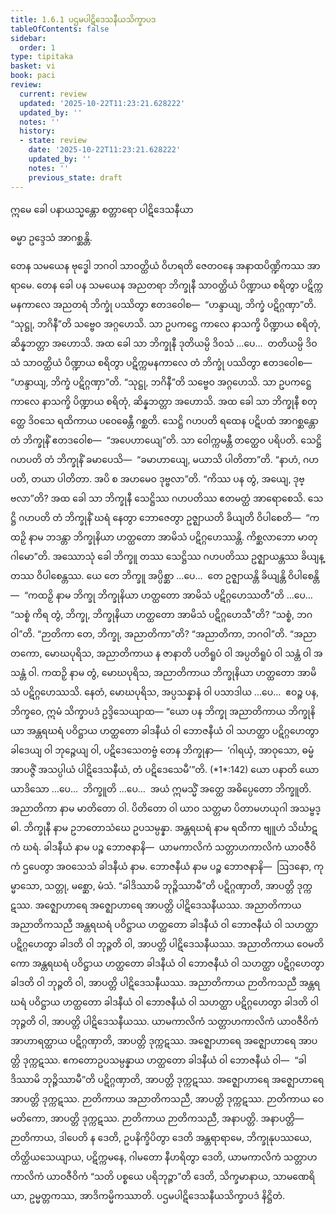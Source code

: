 ```yaml
---
title: 1.6.1 ပဌမပါဋိဒေသနီယသိက္ခာပဒ
tableOfContents: false
sidebar:
  order: 1
type: tipitaka
basket: vi
book: paci
review:
  current: review
  updated: '2025-10-22T11:23:21.628222'
  updated_by: ''
  notes: ''
  history:
  - state: review
    date: '2025-10-22T11:23:21.628222'
    updated_by: ''
    notes: ''
    previous_state: draft
---
```



<ReviewStatus review={frontmatter.review} showDetails={true} />

<HypothesisAnnotation frontmatter={frontmatter} />

<DynamicBreadcrumb />


<Paragraph number="1599" type="center" book="paci">
ဣမေ ခေါ ပနာယသ္မန္တော စတ္တာရော ပါဋိဒေသနီယာ

  
ဓမ္မာ ဥဒ္ဒေသံ အာဂစ္ဆန္တိ.


</Paragraph>

<Division number="552" book="paci" e="ch" v="2" p="227">

<Paragraph number="1600" book="paci">
တေန သမယေန ဗုဒ္ဓေါ ဘဂဝါ သာဝတ္ထိယံ ဝိဟရတိ ဇေတဝနေ အနာထပိဏ္ဍိကဿ အာရာမေ. တေန ခေါ ပန သမယေန အညတရာ ဘိက္ခုနီ သာဝတ္ထိယံ ပိဏ္ဍာယ စရိတွာ ပဋိက္ကမနကာလေ အညတရံ ဘိက္ခုံ ပဿိတွာ ဧတဒဝေါစ—  “ဟန္ဒာယျ, ဘိက္ခံ ပဋိဂ္ဂဏှာ”တိ. “သုဋ္ဌု, ဘဂိနီ”တိ သဗ္ဗေဝ အဂ္ဂဟေသိ. သာ ဥပကဋ္ဌေ ကာလေ နာသက္ခိ ပိဏ္ဍာယ စရိတုံ, ဆိန္နဘတ္တာ အဟောသိ. အထ ခေါ သာ ဘိက္ခုနီ ဒုတိယမ္ပိ ဒိဝသံ …ပေ…  တတိယမ္ပိ ဒိဝသံ သာဝတ္ထိယံ ပိဏ္ဍာယ စရိတွာ ပဋိက္ကမနကာလေ တံ ဘိက္ခုံ ပဿိတွာ ဧတဒဝေါစ—  “ဟန္ဒာယျ, ဘိက္ခံ ပဋိဂ္ဂဏှာ”တိ. “သုဋ္ဌု, ဘဂိနီ”တိ သဗ္ဗေဝ အဂ္ဂဟေသိ. သာ ဥပကဋ္ဌေ ကာလေ နာသက္ခိ ပိဏ္ဍာယ စရိတုံ, ဆိန္နဘတ္တာ အဟောသိ. အထ ခေါ သာ ဘိက္ခုနီ စတုတ္ထေ ဒိဝသေ ရထိကာယ ပဝေဓေန္တီ ဂစ္ဆတိ. သေဋ္ဌိ ဂဟပတိ ရထေန ပဋိပထံ အာဂစ္ဆန္တော တံ ဘိက္ခုနိံ ဧတဒဝေါစ—  “အပေဟာယျေ”တိ. သာ ဝေါက္ကမန္တီ တတ္ထေဝ ပရိပတိ. သေဋ္ဌိ ဂဟပတိ တံ ဘိက္ခုနိံ ခမာပေသိ—  “ခမာဟာယျေ, မယာသိ ပါတိတာ”တိ. “နာဟံ, ဂဟပတိ, တယာ ပါတိတာ. အပိ စ အဟမေဝ ဒုဗ္ဗလာ”တိ. “ကိဿ ပန တွံ, အယျေ, ဒုဗ္ဗလာ”တိ? အထ ခေါ သာ ဘိက္ခုနီ သေဋ္ဌိဿ ဂဟပတိဿ ဧတမတ္ထံ အာရောစေသိ. သေဋ္ဌိ ဂဟပတိ တံ ဘိက္ခုနိံ ဃရံ နေတွာ ဘောဇေတွာ ဥဇ္ဈာယတိ ခိယျတိ ဝိပါစေတိ—  “ကထဉှိ နာမ ဘဒန္တာ ဘိက္ခုနိယာ ဟတ္ထတော အာမိသံ ပဋိဂ္ဂဟေဿန္တိ. ကိစ္ဆလာဘော မာတုဂါမော”တိ.
</Paragraph>

<Paragraph number="1601" book="paci">
အဿောသုံ ခေါ ဘိက္ခူ တဿ သေဋ္ဌိဿ ဂဟပတိဿ ဥဇ္ဈာယန္တဿ ခိယျန္တဿ ဝိပါစေန္တဿ. ယေ တေ ဘိက္ခူ အပ္ပိစ္ဆာ …ပေ…  တေ ဥဇ္ဈာယန္တိ ခိယျန္တိ ဝိပါစေန္တိ—  “ကထဉှိ နာမ ဘိက္ခု ဘိက္ခုနိယာ ဟတ္ထတော အာမိသံ ပဋိဂ္ဂဟေဿတီ”တိ …ပေ…  “သစ္စံ ကိရ တွံ, ဘိက္ခု, ဘိက္ခုနိယာ ဟတ္ထတော အာမိသံ ပဋိဂ္ဂဟေသီ”တိ? “သစ္စံ, ဘဂဝါ”တိ. “ဉာတိကာ တေ, ဘိက္ခု, အညာတိကာ”တိ? “အညာတိကာ, ဘဂဝါ”တိ. “အညာတကော, မောဃပုရိသ, အညာတိကာယ န ဇာနာတိ ပတိရူပံ ဝါ အပ္ပတိရူပံ ဝါ သန္တံ ဝါ အသန္တံ ဝါ. ကထဉှိ နာမ တွံ, မောဃပုရိသ, အညာတိကာယ ဘိက္ခုနိယာ ဟတ္ထတော အာမိသံ ပဋိဂ္ဂဟေဿသိ. နေတံ, မောဃပုရိသ, အပ္ပသန္နာနံ ဝါ ပသာဒါယ …ပေ…  ဧဝဉ္စ ပန, ဘိက္ခဝေ, ဣမံ သိက္ခာပဒံ ဥဒ္ဒိသေယျာထ—
</Paragraph>

</Division>
<Division number="553" book="paci" e="ch" v="2" p="228">

<Paragraph number="1602" book="paci">
<Emphasis>“ယော ပန ဘိက္ခု အညာတိကာယ ဘိက္ခုနိယာ အန္တရဃရံ ပဝိဋ္ဌာယ ဟတ္ထတော ခါဒနီယံ ဝါ ဘောဇနီယံ ဝါ သဟတ္ထာ ပဋိဂ္ဂဟေတွာ ခါဒေယျ ဝါ ဘုဉ္ဇေယျ ဝါ, ပဋိဒေသေတဗ္ဗံ တေန ဘိက္ခုနာ—  ‘ဂါရယှံ, အာဝုသော, ဓမ္မံ အာပဇ္ဇိံ အသပ္ပါယံ ပါဋိဒေသနီယံ, တံ ပဋိဒေသေမီ’”</Emphasis>တိ. (*1*:<Emphasis>142</Emphasis>)
</Paragraph>

</Division>
<Division number="554" book="paci" e="ch" v="2" p="228">

<Paragraph number="1603" book="paci">
<Emphasis>ယော ပနာ</Emphasis>တိ ယော ယာဒိသော …ပေ…  <Emphasis>ဘိက္ခူ</Emphasis>တိ …ပေ…  အယံ ဣမသ္မိံ အတ္ထေ အဓိပ္ပေတော ဘိက္ခူတိ.
</Paragraph>

<Paragraph number="1604" book="paci">
<Emphasis>အညာတိကာ</Emphasis> နာမ မာတိတော ဝါ. ပိတိတော ဝါ ယာဝ သတ္တမာ ပိတာမဟယုဂါ အသမ္ဗဒ္ဓါ.
</Paragraph>

<Paragraph number="1605" book="paci">
<Emphasis>ဘိက္ခုနီ</Emphasis> နာမ ဥဘတောသံဃေ ဥပသမ္ပန္နာ.
</Paragraph>

<Paragraph number="1606" book="paci">
<Emphasis>အန္တရဃရံ</Emphasis> နာမ ရထိကာ ဗျူဟံ သိင်္ဃာဋကံ ဃရံ.
</Paragraph>

<Paragraph number="1607" book="paci">
<Emphasis>ခါဒနီယံ</Emphasis> နာမ ပဉ္စ ဘောဇနာနိ—  ယာမကာလိကံ သတ္တာဟကာလိကံ ယာဝဇီဝိကံ ဌပေတွာ အဝသေသံ ခါဒနီယံ နာမ.
</Paragraph>

<Paragraph number="1608" book="paci">
<Emphasis>ဘောဇနီယံ</Emphasis> နာမ ပဉ္စ ဘောဇနာနိ—  ဩဒနော, ကုမ္မာသော, သတ္တု, မစ္ဆော, မံသံ. “ခါဒိဿာမိ ဘုဉ္ဇိဿာမီ”တိ ပဋိဂ္ဂဏှာတိ, အာပတ္တိ ဒုက္ကဋဿ. အဇ္ဈောဟာရေ အဇ္ဈောဟာရေ အာပတ္တိ ပါဋိဒေသနီယဿ.
</Paragraph>

</Division>
<Division number="555" book="paci" e="ch" v="2" p="228">

<Paragraph number="1609" book="paci">
အညာတိကာယ အညာတိကသညီ အန္တရဃရံ ပဝိဋ္ဌာယ ဟတ္ထတော ခါဒနီယံ ဝါ ဘောဇနီယံ ဝါ သဟတ္ထာ ပဋိဂ္ဂဟေတွာ ခါဒတိ ဝါ ဘုဉ္ဇတိ ဝါ, အာပတ္တိ ပါဋိဒေသနီယဿ. အညာတိကာယ ဝေမတိကော အန္တရဃရံ ပဝိဋ္ဌာယ ဟတ္ထတော ခါဒနီယံ ဝါ ဘောဇနီယံ ဝါ သဟတ္ထာ ပဋိဂ္ဂဟေတွာ ခါဒတိ ဝါ ဘုဉ္ဇတိ ဝါ, အာပတ္တိ ပါဋိဒေသနီယဿ. အညာတိကာယ ဉာတိကသညီ အန္တရဃရံ ပဝိဋ္ဌာယ ဟတ္ထတော ခါဒနီယံ ဝါ ဘောဇနီယံ ဝါ သဟတ္ထာ ပဋိဂ္ဂဟေတွာ ခါဒတိ ဝါ ဘုဉ္ဇတိ ဝါ, အာပတ္တိ ပါဋိဒေသနီယဿ.
</Paragraph>

<Paragraph number="1610" book="paci">
ယာမကာလိကံ သတ္တာဟကာလိကံ ယာဝဇီဝိကံ အာဟာရတ္ထာယ ပဋိဂ္ဂဏှာတိ, အာပတ္တိ ဒုက္ကဋဿ. အဇ္ဈောဟာရေ အဇ္ဈောဟာရေ အာပတ္တိ ဒုက္ကဋဿ. ဧကတောဥပသမ္ပန္နာယ ဟတ္ထတော ခါဒနီယံ ဝါ ဘောဇနီယံ ဝါ—  “ခါဒိဿာမိ ဘုဉ္ဇိဿာမီ”တိ ပဋိဂ္ဂဏှာတိ, အာပတ္တိ ဒုက္ကဋဿ. အဇ္ဈောဟာရေ အဇ္ဈောဟာရေ အာပတ္တိ ဒုက္ကဋဿ. ဉာတိကာယ အညာတိကသညီ, အာပတ္တိ ဒုက္ကဋဿ. ဉာတိကာယ ဝေမတိကော, အာပတ္တိ ဒုက္ကဋဿ. ဉာတိကာယ ဉာတိကသညီ, အနာပတ္တိ.
</Paragraph>

</Division>
<Division number="556" book="paci" e="ch" v="2" p="229">

<Paragraph number="1611" book="paci">
အနာပတ္တိ—  ဉာတိကာယ, ဒါပေတိ န ဒေတိ, ဥပနိက္ခိပိတွာ ဒေတိ အန္တရာရာမေ, ဘိက္ခုနုပဿယေ, တိတ္ထိယသေယျာယ, ပဋိက္ကမနေ, ဂါမတော နီဟရိတွာ ဒေတိ, ယာမကာလိကံ သတ္တာဟကာလိကံ ယာဝဇီဝိကံ “သတိ ပစ္စယေ ပရိဘုဉ္ဇာ”တိ ဒေတိ, သိက္ခမာနာယ, သာမဏေရိယာ, ဥမ္မတ္တကဿ, အာဒိကမ္မိကဿာတိ.

</Paragraph>
</Division>

<Paragraph number="1612" type="center" book="paci">
ပဌမပါဋိဒေသနီယသိက္ခာပဒံ နိဋ္ဌိတံ.
</Paragraph>